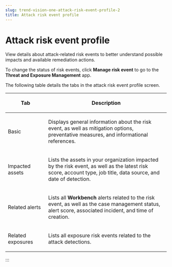 ```yaml
---
slug: trend-vision-one-attack-risk-event-profile-2
title: Attack risk event profile
---
```

# Attack risk event profile

View details about attack-related risk events to better understand possible impacts and available remediation actions.

To change the status of risk events, click **Manage risk event** to go to the **Threat and Exposure Management** app.

The following table details the tabs in the attack risk event profile screen.

<table>
<colgroup>
<col style="width: 25%" />
<col style="width: 75%" />
</colgroup>
<thead>
<tr>
<th><p>Tab</p></th>
<th><p>Description</p></th>
</tr>
</thead>
<tbody>
<tr>
<td><p>Basic</p></td>
<td><p>Displays general information about the risk event, as well as mitigation options, preventative measures, and informational references.</p></td>
</tr>
<tr>
<td><p>Impacted assets</p></td>
<td><p>Lists the assets in your organization impacted by the risk event, as well as the latest risk score, account type, job title, data source, and date of detection.</p></td>
</tr>
<tr>
<td><p>Related alerts</p></td>
<td><p>Lists all <strong>Workbench</strong> alerts related to the risk event, as well as the case management status, alert score, associated incident, and time of creation.</p></td>
</tr>
<tr>
<td><p>Related exposures</p></td>
<td><p>Lists all exposure risk events related to the attack detections.</p></td>
</tr>
</tbody>
</table>
:::
